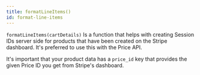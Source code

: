 ```yaml
---
title: formatLineItems()
id: format-line-items
---
```


`formatLineItems(cartDetails)` Is a function that helps with creating Session IDs server side
for products that have been created on the Stripe dashboard. It's preferred to use this with the
Price API.

It's important that your product data has a `price_id` key that provides the given Price ID you get
from Stripe's dashboard.
